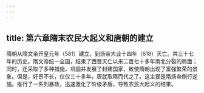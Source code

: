```yaml
---
---
---
```

title: 第六章隋末农民大起义和唐朝的建立
---



隋朝从隋文帝开皇元年（581）建立，到炀帝大业十四年（618）灭亡。共三十七年的历史。隋文帝统一全国，结束了西晋灭亡以来二百七十多年南北分裂的局面；同时，还采取了多种措施，巩固并发展了封建国家，致使隋朝出现了富强繁荣的景象。但是，好景不长，仅仅三十多年，唐就取隋而代之了。这主要是隋炀帝倒行逆施。推行了一系列暴政，迅速激化了阶级矛盾，导致农民大起义的结果。